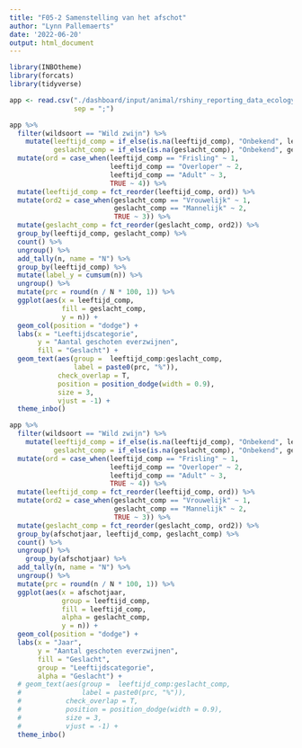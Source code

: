 ```yaml
---
title: "F05-2 Samenstelling van het afschot"
author: "Lynn Pallemaerts"
date: '2022-06-20'
output: html_document
---
```


```r
library(INBOtheme)
library(forcats)
library(tidyverse)
```

```r
app <- read.csv("./dashboard/input/animal/rshiny_reporting_data_ecology.csv",
                sep = ";")
```

```r
app %>%
  filter(wildsoort == "Wild zwijn") %>%
    mutate(leeftijd_comp = if_else(is.na(leeftijd_comp), "Onbekend", leeftijd_comp),
           geslacht_comp = if_else(is.na(geslacht_comp), "Onbekend", geslacht_comp)) %>%
  mutate(ord = case_when(leeftijd_comp == "Frisling" ~ 1,
                         leeftijd_comp == "Overloper" ~ 2,
                         leeftijd_comp == "Adult" ~ 3,
                         TRUE ~ 4)) %>%
  mutate(leeftijd_comp = fct_reorder(leeftijd_comp, ord)) %>%
  mutate(ord2 = case_when(geslacht_comp == "Vrouwelijk" ~ 1,
                          geslacht_comp == "Mannelijk" ~ 2,
                          TRUE ~ 3)) %>%
  mutate(geslacht_comp = fct_reorder(geslacht_comp, ord2)) %>%
  group_by(leeftijd_comp, geslacht_comp) %>%
  count() %>%
  ungroup() %>%
  add_tally(n, name = "N") %>%
  group_by(leeftijd_comp) %>%
  mutate(label_y = cumsum(n)) %>%
  ungroup() %>%
  mutate(prc = round(n / N * 100, 1)) %>%
  ggplot(aes(x = leeftijd_comp,
             fill = geslacht_comp,
             y = n)) +
  geom_col(position = "dodge") +
  labs(x = "Leeftijdscategorie",
       y = "Aantal geschoten everzwijnen",
       fill = "Geslacht") +
  geom_text(aes(group =  leeftijd_comp:geslacht_comp,
                label = paste0(prc, "%")),
            check_overlap = T,
            position = position_dodge(width = 0.9),
            size = 3,
            vjust = -1) +
  theme_inbo()
```

```r
app %>%
  filter(wildsoort == "Wild zwijn") %>%
    mutate(leeftijd_comp = if_else(is.na(leeftijd_comp), "Onbekend", leeftijd_comp),
           geslacht_comp = if_else(is.na(geslacht_comp), "Onbekend", geslacht_comp)) %>%
  mutate(ord = case_when(leeftijd_comp == "Frisling" ~ 1,
                         leeftijd_comp == "Overloper" ~ 2,
                         leeftijd_comp == "Adult" ~ 3,
                         TRUE ~ 4)) %>%
  mutate(leeftijd_comp = fct_reorder(leeftijd_comp, ord)) %>%
  mutate(ord2 = case_when(geslacht_comp == "Vrouwelijk" ~ 1,
                          geslacht_comp == "Mannelijk" ~ 2,
                          TRUE ~ 3)) %>%
  mutate(geslacht_comp = fct_reorder(geslacht_comp, ord2)) %>%
  group_by(afschotjaar, leeftijd_comp, geslacht_comp) %>%
  count() %>%
  ungroup() %>%
    group_by(afschotjaar) %>%
  add_tally(n, name = "N") %>%
  ungroup() %>%
  mutate(prc = round(n / N * 100, 1)) %>%
  ggplot(aes(x = afschotjaar,
             group = leeftijd_comp,
             fill = leeftijd_comp,
             alpha = geslacht_comp,
             y = n)) +
  geom_col(position = "dodge") +
  labs(x = "Jaar",
       y = "Aantal geschoten everzwijnen",
       fill = "Geslacht",
       group = "Leeftijdscategorie",
       alpha = "Geslacht") +
  # geom_text(aes(group =  leeftijd_comp:geslacht_comp,
  #               label = paste0(prc, "%")),
  #           check_overlap = T,
  #           position = position_dodge(width = 0.9),
  #           size = 3,
  #           vjust = -1) +
  theme_inbo()
```

